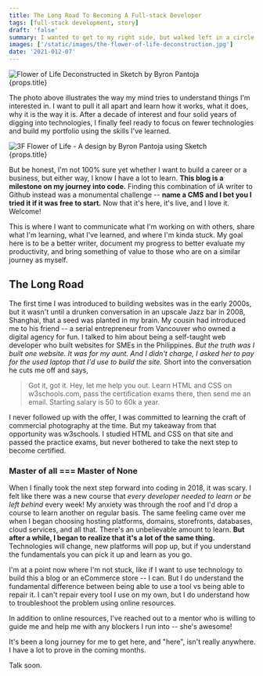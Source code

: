 ```yaml
---
title: The Long Road To Becoming A Full-stack Developer
tags: [full-stack development, story]
draft: 'false'
summary: I wanted to get to my right side, but walked left in a circle to get there.
images: ['/static/images/the-flower-of-life-deconstruction.jpg']
date: '2021-012-07'
---
```


<div className="flex flex-wrap -mx-2 overflow-hidden xl:-mx-2">
  <div className="my-1 px-2 w-full overflow-hidden xl:my-1 xl:px-2 xl:w-1/2">
    <Image
      title="The Flower of Life Deconstructed by Byron Pantoja - Made in SketchApp"
      alt="Flower of Life Deconstructed in Sketch by Byron Pantoja"
      src="/static/images/floweroflife-deep-dive-eight33digital-byronpantoja.jpg"
      width={640}
      height={427}
    />
    <figcaption>{props.title}</figcaption>
  </div>
</div>

The photo above illustrates the way my mind tries to understand things I'm interested in. I want to pull it all apart and learn how it works, what it does, why it is the way it is. After a decade of interest and four solid years of digging into technologies, I finally feel ready to focus on fewer technologies and build my portfolio using the skills I've learned.

<div className="flex flex-wrap -mx-2 overflow-hidden xl:-mx-2">
  <div className="my-1 px-2 w-full overflow-hidden xl:my-1 xl:px-2 xl:w-1/2">
    <Image
      title="3F Flower of Life by Byron Pantoja - Made in SketchApp"
      alt="3F Flower of Life - A design by Byron Pantoja using Sketch"
      src="/static/images/833.png"
      width={640}
      height={640}
    />
    <figcaption>{props.title}</figcaption>
  </div>
</div>

But be honest, I'm not 100% sure yet whether I want to build a career or a business, but either way, I know I have a lot to learn. **This blog is a milestone on my journey into code.** Finding this combination of iA writer to Github instead was a monumental challenge -- **name a CMS and I bet you I tried it if it was free to start.** Now that it's here, it's live, and I love it. Welcome!

This is where I want to communicate what I'm working on with others, share what I'm learning, what I've learned, and where I'm kinda stuck. My goal here is to be a better writer, document my progress to better evaluate my productivity, and bring something of value to those who are on a similar journey as myself.

## The Long Road

The first time I was introduced to building websites was in the early 2000s, but it wasn't until a drunken conversation in an upscale Jazz bar in 2008, Shanghai, that a seed was planted in my brain. My cousin had introduced me to his friend -- a serial entrepreneur from Vancouver who owned a digital agency for fun. I talked to him about being a self-taught web developer who built websites for SMEs in the Philippines. _But the truth was I built one website. It was for my aunt. And I didn't charge, I asked her to pay for the used laptop that I'd use to build the site._ Short into the conversation he cuts me off and says,

> Got it, got it. Hey, let me help you out. Learn HTML and CSS on w3schools.com, pass the certification exams there, then send me an email. Starting salary is 50 to 60k a year.

I never followed up with the offer, I was committed to learning the craft of commercial photography at the time. But my takeaway from that opportunity was w3schools. I studied HTML and CSS on that site and passed the practice exams, but never bothered to take the next step to become certified.

### Master of all === Master of None

When I finally took the next step forward into coding in 2018, it was scary. I felt like there was a new course that _every developer needed to learn or be left behind_ every week! My anxiety was through the roof and I'd drop a course to learn another on regular basis. The same feeling came over me when I began choosing hosting platforms, domains, storefronts, databases, cloud services, and all that. There's an unbelievable amount to learn. **But after a while, I began to realize that it's a lot of the same thing.** Technologies will change, new platforms will pop up, but if you understand the fundamentals you can pick it up and learn as you go.

I'm at a point now where I'm not stuck, like if I want to use technology to build this a blog or an eCommerce store -- I can. But I do understand the fundamental difference between being able to use a tool vs being able to repair it. I can't repair every tool I use on my own, but I do understand how to troubleshoot the problem using online resources.

In addition to online resources, I've reached out to a mentor who is willing to guide me and help me with any blockers I run into -- she's awesome!

It's been a long journey for me to get here, and "here", isn't really anywhere. I have a lot to prove in the coming months.

Talk soon.
